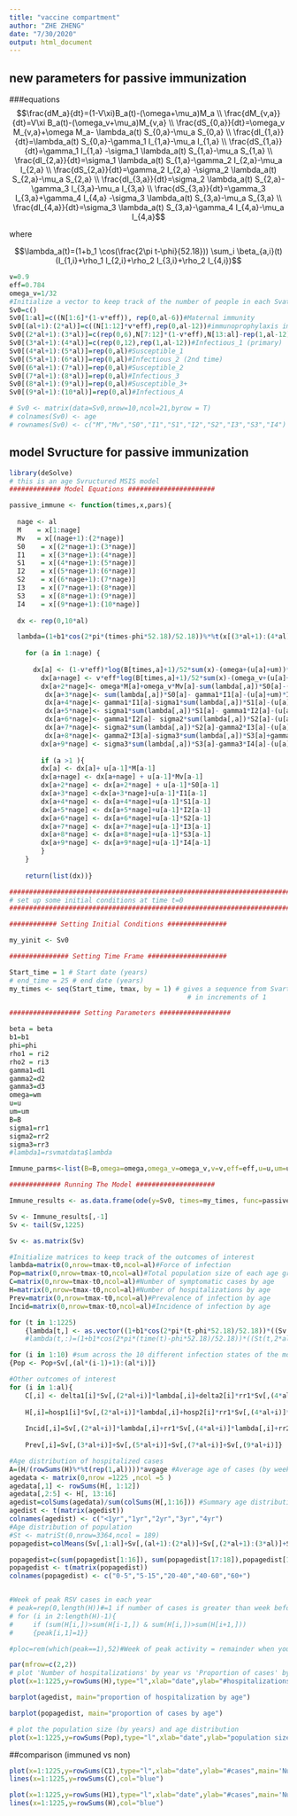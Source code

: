 ```yaml
---
title: "vaccine compartment"
author: "ZHE ZHENG"
date: "7/30/2020"
output: html_document
---
```

## new parameters for passive immunization
###equations
$$\frac{dM_a}{dt}=(1-V\xi)B_a(t)-(\omega+\mu_a)M_a
\\
\frac{dM_{v,a}}{dt}=V\xi B_a(t)-(\omega_v+\mu_a)M_{v,a}
\\
\frac{dS_{0,a}}{dt}=\omega_v M_{v,a}+\omega M_a- \lambda_a(t) S_{0,a}-\mu_a S_{0,a}
\\
\frac{dI_{1,a}}{dt}=\lambda_a(t) S_{0,a}-\gamma_1 I_{1,a}-\mu_a I_{1,a}
\\
\frac{dS_{1,a}}{dt}=\gamma_1 I_{1,a} -\sigma_1 \lambda_a(t) S_{1,a}-\mu_a S_{1,a}
\\
\frac{dI_{2,a}}{dt}=\sigma_1 \lambda_a(t) S_{1,a}-\gamma_2 I_{2,a}-\mu_a I_{2,a}
\\
\frac{dS_{2,a}}{dt}=\gamma_2 I_{2,a} -\sigma_2 \lambda_a(t) S_{2,a}-\mu_a S_{2,a}
\\
\frac{dI_{3,a}}{dt}=\sigma_2 \lambda_a(t) S_{2,a}-\gamma_3 I_{3,a}-\mu_a I_{3,a}
\\
\frac{dS_{3,a}}{dt}=\gamma_3 I_{3,a}+\gamma_4 I_{4,a} -\sigma_3 \lambda_a(t) S_{3,a}-\mu_a S_{3,a}
\\
\frac{dI_{4,a}}{dt}=\sigma_3 \lambda_a(t) S_{3,a}-\gamma_4 I_{4,a}-\mu_a I_{4,a}$$

where 

$$\lambda_a(t)=(1+b_1 \cos(\frac{2\pi t-\phi}{52.18})) \sum_i \beta_{a,i}(t)(I_{1,i}+\rho_1 I_{2,i}+\rho_2 I_{3,i}+\rho_2 I_{4,i})$$


```r
v=0.9
eff=0.784
omega_v=1/32
#Initialize a vector to keep track of the number of people in each Svate
Sv0=c()
Sv0[1:al]=c((N[1:6]*(1-v*eff)), rep(0,al-6))#Maternal immunity
Sv0[(al+1):(2*al)]=c((N[1:12]*v*eff),rep(0,al-12))#immunoprophylaxis immunity
Sv0[(2*al+1):(3*al)]=c(rep(0,6),N[7:12]*(1-v*eff),N[13:al]-rep(1,al-12))#Susceptible_0
Sv0[(3*al+1):(4*al)]=c(rep(0,12),rep(1,al-12))#Infectious_1 (primary) 
Sv0[(4*al+1):(5*al)]=rep(0,al)#Susceptible_1
Sv0[(5*al+1):(6*al)]=rep(0,al)#Infectious_2 (2nd time)
Sv0[(6*al+1):(7*al)]=rep(0,al)#Susceptible_2
Sv0[(7*al+1):(8*al)]=rep(0,al)#Infectious_3
Sv0[(8*al+1):(9*al)]=rep(0,al)#Susceptible_3+
Sv0[(9*al+1):(10*al)]=rep(0,al)#Infectious_A 

# Sv0 <- matrix(data=Sv0,nrow=10,ncol=21,byrow = T)
# colnames(Sv0) <- age
# rownames(Sv0) <- c("M","Mv","S0","I1","S1","I2","S2","I3","S3","I4")

```

## model Svructure for passive immunization
```r
library(deSolve)
# this is an age Svructured MSIS model
############# Model Equations ######################

passive_immune <- function(times,x,pars){
  
  nage <- al 
  M    = x[1:nage]
  Mv   = x[(nage+1):(2*nage)]
  S0    = x[(2*nage+1):(3*nage)]
  I1    = x[(3*nage+1):(4*nage)]
  S1    = x[(4*nage+1):(5*nage)]
  I2    = x[(5*nage+1):(6*nage)]
  S2    = x[(6*nage+1):(7*nage)]
  I3    = x[(7*nage+1):(8*nage)]
  S3    = x[(8*nage+1):(9*nage)]
  I4    = x[(9*nage+1):(10*nage)]
  
  dx <- rep(0,10*al)

  lambda=(1+b1*cos(2*pi*(times-phi*52.18)/52.18))%*%t(x[(3*al+1):(4*al)]+rho1*x[(5*al+1):(6*al)]+rho2*x[(7*al+1):(8*al)]+rho2*x[(9*al+1):(10*al)])%*%beta/sum(x)
  
	for (a in 1:nage) {
	  
	  dx[a] <- (1-v*eff)*log(B[times,a]+1)/52*sum(x)-(omega+(u[a]+um))*M[a] #dM/dt
		dx[a+nage] <- v*eff*log(B[times,a]+1)/52*sum(x)-(omega_v+(u[a]+um))*Mv[a] #dMv/dt
		dx[a+2*nage]<- omega*M[a]+omega_v*Mv[a]-sum(lambda[,a])*S0[a]-(u[a]+um)*S0[a] #dS0/dt
		 dx[a+3*nage]<- sum(lambda[,a])*S0[a]- gamma1*I1[a]-(u[a]+um)*I1[a] #dI1/dt
		 dx[a+4*nage]<- gamma1*I1[a]-sigma1*sum(lambda[,a])*S1[a]-(u[a]+um)*S1[a] #dS1/dt
		 dx[a+5*nage]<- sigma1*sum(lambda[,a])*S1[a]- gamma1*I2[a]-(u[a]+um)*I2[a] #dI2/dt
		 dx[a+6*nage]<- gamma1*I2[a]- sigma2*sum(lambda[,a])*S2[a]-(u[a]+um)*S2[a] #dS2/dt
		 dx[a+7*nage]<- sigma2*sum(lambda[,a])*S2[a]-gamma2*I3[a]-(u[a]+um)*I3[a] #dI3/dt
		 dx[a+8*nage]<- gamma2*I3[a]-sigma3*sum(lambda[,a])*S3[a]+gamma3*I4[a]-(u[a]+um)*S3[a] #dS3/dt
		dx[a+9*nage] <- sigma3*sum(lambda[,a])*S3[a]-gamma3*I4[a]-(u[a]+um)*I4[a] #dI4/dt
		
		if (a >1 ){
		dx[a] <- dx[a]+ u[a-1]*M[a-1]
		dx[a+nage] <- dx[a+nage] + u[a-1]*Mv[a-1]
		dx[a+2*nage] <- dx[a+2*nage] + u[a-1]*S0[a-1]
		dx[a+3*nage] <-dx[a+3*nage]+u[a-1]*I1[a-1]
		dx[a+4*nage] <- dx[a+4*nage]+u[a-1]*S1[a-1]
		dx[a+5*nage] <- dx[a+5*nage]+u[a-1]*I2[a-1]
		dx[a+6*nage] <- dx[a+6*nage]+u[a-1]*S2[a-1]
		dx[a+7*nage] <- dx[a+7*nage]+u[a-1]*I3[a-1]
		dx[a+8*nage] <- dx[a+8*nage]+u[a-1]*S3[a-1]
		dx[a+9*nage] <- dx[a+9*nage]+u[a-1]*I4[a-1]
		}
	}
	
	return(list(dx))}

##################################################################################
# set up some initial conditions at time t=0
##################################################################################

############ Setting Initial Conditions ###############

my_yinit <- Sv0

############### Setting Time Frame ####################

Start_time = 1 # Start date (years)
# end_time = 25 # end date (years)
my_times <- seq(Start_time, tmax, by = 1) # gives a sequence from Svart to end
											 # in increments of 1

################## Setting Parameters ##################

beta = beta
b1=b1
phi=phi
rho1 = ri2
rho2 = ri3
gamma1=d1
gamma2=d2
gamma3=d3
omega=wm
u=u
um=um
B=B
sigma1=rr1
sigma2=rr2
sigma3=rr3
#lambda1=rsvmatdata$lambda

Immune_parms<-list(B=B,omega=omega,omega_v=omega_v,v=v,eff=eff,u=u,um=um,beta=beta,b1=b1,phi=phi,rho1=rho1,rho2=rho2, gamma1=gamma1,sigma1=sigma1,gamma2=gamma2,sigma2=sigma2,gamma3=gamma3,sigma3=sigma3)

############# Running The Model ####################

Immune_results <- as.data.frame(ode(y=Sv0, times=my_times, func=passive_immune,events=list(func = posfun, time = c(1:tmax)),parms=Immune_parms, method='lsoda'))

Sv <- Immune_results[,-1]
Sv <- tail(Sv,1225)

Sv <- as.matrix(Sv)
```

```r
#Initialize matrices to keep track of the outcomes of interest
lambda=matrix(0,nrow=tmax-t0,ncol=al)#Force of infection
Pop=matrix(0,nrow=tmax-t0,ncol=al)#Total population size of each age group
C=matrix(0,nrow=tmax-t0,ncol=al)#Number of symptomatic cases by age
H=matrix(0,nrow=tmax-t0,ncol=al)#Number of hospitalizations by age
Prev=matrix(0,nrow=tmax-t0,ncol=al)#Prevalence of infection by age
Incid=matrix(0,nrow=tmax-t0,ncol=al)#Incidence of infection by age

for (t in 1:1225)
    {lambda[t,] <- as.vector((1+b1*cos(2*pi*(t-phi*52.18)/52.18))*((Sv[t,(3*al+1):(4*al)]+rho1*Sv[t,(5*al+1):(6*al)]+rho2*Sv[t,(7*al+1):(8*al)]+rho2*Sv[t,(9*al+1):(10*al)])%*%beta)/sum(Sv[t,]))}
    #lambda(t,:)=(1+b1*cos(2*pi*(time(t)-phi*52.18)/52.18))*((St(t,2*al+1:3*al)+ri2*St(t,4*al+1:5*al)+ri3*St(t,6*al+1:7*al)+ri3*St(t,8*al+1:9*al))*(beta*school(round(time(t)))+betaH*(1-school(round(time(t))))))/(sum(St(t,:))^q)

for (i in 1:10) #sum across the 10 different infection states of the model
{Pop <- Pop+Sv[,(al*(i-1)+1):(al*i)]}

#Other outcomes of interest
for (i in 1:al){
    C[,i] <- delta1[i]*Sv[,(2*al+i)]*lambda[,i]+delta2[i]*rr1*Sv[,(4*al+i)]*lambda[,i]+delta3[i]*rr2*Sv[,(6*al+i)]*lambda[,i]+delta3[i]*rr3*Sv[,(8*al+i)]*lambda[,i]
    
    H[,i]=hosp1[i]*Sv[,(2*al+i)]*lambda[,i]+hosp2[i]*rr1*Sv[,(4*al+i)]*lambda[,i]+hosp3[i]*rr2*Sv[,(6*al+i)]*lambda[,i]+hosp4[i]*rr3*Sv[,(8*al+i)]*lambda[,i]
    
    Incid[,i]=Sv[,(2*al+i)]*lambda[,i]+rr1*Sv[,(4*al+i)]*lambda[,i]+rr2*Sv[,(6*al+i)]*lambda[,i]+rr3*Sv[,(8*al+i)]*lambda[,i]
    
    Prev[,i]=Sv[,(3*al+i)]+Sv[,(5*al+i)]+Sv[,(7*al+i)]+Sv[,(9*al+i)]}

#Age distribution of hospitalized cases
A=(H/(rowSums(H)%*%t(rep(1,al))))*avgage #Average age of cases (by week)
agedata <- matrix(0,nrow =1225 ,ncol =5 )
agedata[,1] <- rowSums(H[, 1:12])
agedata[,2:5] <- H[, 13:16]
agedist=colSums(agedata)/sum(colSums(H[,1:16])) #Summary age distribution of hospitalized cases
agedist <- t(matrix(agedist))
colnames(agedist) <- c("<1yr","1yr","2yr","3yr","4yr")
#Age distribution of population
#St <- matriSt(0,nrow=3364,ncol = 189)
popagedist=colMeans(Sv[,1:al]+Sv[,(al+1):(2*al)]+Sv[,(2*al+1):(3*al)]+Sv[,(3*al+1):(4*al)]+Sv[,(4*al+1):(5*al)]+Sv[,(5*al+1):(6*al)]+Sv[,(6*al+1):(7*al)]+Sv[,(7*al+1):(8*al)]+Sv[,(8*al+1):(9*al)]+Sv[,(9*al+1):(10*al)])/(mean(rowSums(Sv)))

popagedist=c(sum(popagedist[1:16]), sum(popagedist[17:18]),popagedist[19:al])#Aggregated into <5y, 5-20y, 20-40y, 40-60y, 60+y
popagedist <- t(matrix(popagedist))
colnames(popagedist) <- c("0-5","5-15","20-40","40-60","60+")


#Week of peak RSV cases in each year
# peak=rep(0,length(H))#=1 if number of cases is greater than week before and after, =0 otherwise
# for (i in 2:length(H)-1){
#     if (sum(H[i,])>sum(H[i-1,]) & sum(H[i,])>sum(H[i+1,]))
#     {peak[i,1]=1}}

#ploc=rem(which(peak==1),52)#Week of peak activity = remainder when you divide the indices of where peak > 0 by 52

par(mfrow=c(2,2))
# plot 'Number of hospitalizations' by year vs 'Proportion of cases' by age
plot(x=1:1225,y=rowSums(H),type="l",xlab="date",ylab="#hospitalizations",main='Number of hospitalizations')

barplot(agedist, main="proportion of hospitalization by age")

barplot(popagedist, main="proportion of cases by age")

# plot the population size (by years) and age distribution
plot(x=1:1225,y=rowSums(Pop),type="l",xlab="date",ylab="population size",main='Population Size')

```
##comparison (immuned vs non)
```r
plot(x=1:1225,y=rowSums(C1),type="l",xlab="date",ylab="#cases",main='Number of cases',col="red")
lines(x=1:1225,y=rowSums(C),col="blue")

plot(x=1:1225,y=rowSums(H1),type="l",xlab="date",ylab="#cases",main='Number of cases',col="red")
lines(x=1:1225,y=rowSums(H),col="blue")
```

